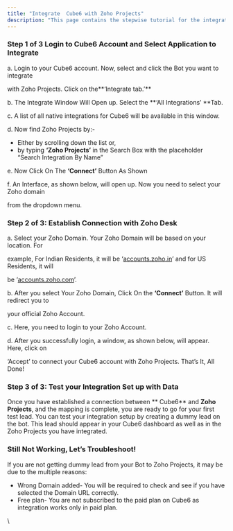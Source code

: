 ```yaml
---
title: "Integrate  Cube6 with Zoho Projects"
description: "This page contains the stepwise tutorial for the integration with  Cube6"
---
```


### **Step 1 of 3 Login to  Cube6 Account and Select Application to Integrate**

a. Login to your  Cube6 account. Now, select and click the Bot you want to integrate

with Zoho Projects. Click on the**‘Integrate tab.’** 

b. The Integrate Window Will Open up. Select the **‘All Integrations’ **Tab.

c. A list of all native integrations for  Cube6 will be available in this window.

d. Now find Zoho Projects by:-

- Either by scrolling down the list or,
- by typing **‘Zoho Projects’** in the Search Box with the placeholder “Search Integration By Name”

e. Now Click On The **‘Connect’** Button As Shown

f. An Interface, as shown below, will open up. Now you need to select your Zoho domain

from the dropdown menu.

### **Step 2 of 3: Establish Connection with Zoho Desk**

a. Select your Zoho Domain. Your Zoho Domain will be based on your location. For

example, For Indian Residents, it will be ‘[accounts.zoho.in](http://accounts.zoho.in)’ and for US Residents, it will

be ‘[accounts.zoho.com](http://accounts.zoho.com)’.

b. After you select Your Zoho Domain, Click On the **‘Connect’** Button. It will redirect you to

your official Zoho Account.

c. Here, you need to login to your Zoho Account.

d. After you successfully login, a window, as shown below, will appear. Here, click on

‘Accept’ to connect your  Cube6 account with Zoho Projects. That’s It, All Done\!

### **Step 3 of 3: Test your Integration Set up with Data**

Once you have established a connection between ** Cube6** and **Zoho Projects**, and the mapping is complete, you are ready to go for your first test lead. You can test your integration setup by creating a dummy lead on the bot. This lead should appear in your  Cube6 dashboard as well as in the Zoho Projects you have integrated.

### **Still Not Working, Let’s Troubleshoot\!**

If you are not getting dummy lead from your Bot to Zoho Projects, it may be due to the multiple reasons:

- Wrong Domain added- You will be required to check and see if you have selected the Domain URL correctly.
- Free plan- You are not subscribed to the paid plan on  Cube6 as integration works only in paid plan.

 \
  